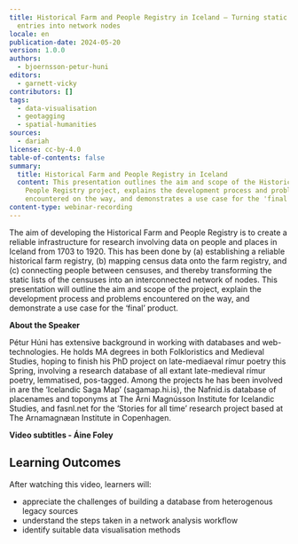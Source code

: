 ```yaml
---
title: Historical Farm and People Registry in Iceland – Turning static list
  entries into network nodes
locale: en
publication-date: 2024-05-20
version: 1.0.0
authors:
  - bjoernsson-petur-huni
editors:
  - garnett-vicky
contributors: []
tags:
  - data-visualisation
  - geotagging
  - spatial-humanities
sources:
  - dariah
license: cc-by-4.0
table-of-contents: false
summary:
  title: Historical Farm and People Registry in Iceland
  content: This presentation outlines the aim and scope of the Historical Farm and
    People Registry project, explains the development process and problems
    encountered on the way, and demonstrates a use case for the 'final' product.
content-type: webinar-recording
---
```

The aim of developing the Historical Farm and People Registry is to create a reliable infrastructure for research involving data on people and places in Iceland from 1703 to 1920. This has been done by (a) establishing a reliable historical farm registry, (b) mapping census data onto the farm registry, and (c) connecting people between censuses, and thereby transforming the static lists of the censuses into an interconnected network of nodes. This presentation will outline the aim and scope of the project, explain the development process and problems encountered on the way, and demonstrate a use case for the ‘final’ product.

**About the Speaker**

Pétur Húni has extensive background in working with databases and web-technologies. He holds MA degrees in both Folkloristics and Medieval Studies, hoping to finish his PhD project on late-mediaeval rímur poetry this Spring, involving a research database of all extant late-medieval rímur poetry, lemmatised, pos-tagged. Among the projects he has been involved in are the ‘Icelandic Saga Map’ (sagamap.hi.is), the Nafnid.is database of placenames and toponyms at The Árni Magnússon Institute for Icelandic Studies, and fasnl.net for the ‘Stories for all time’ research project based at The Arnamagnæan Institute in Copenhagen.

**Video subtitles - Áine Foley**

## Learning Outcomes

After watching this video, learners will:

* appreciate the challenges of building a database from heterogenous legacy sources
* understand the steps taken in a network analysis workflow
* identify suitable data visualisation methods

<VideoCard provider="youtube" id="y7wme88QTb8" title="Historical Farm and People Registry in Iceland – Turning static list entries into network nodes" subtitle="Click here to view" image="images/phb-thumbnail.png" />
